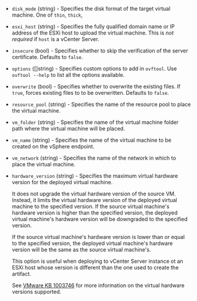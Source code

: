<!-- Code generated from the comments of the Config struct in post-processor/vsphere/post-processor.go; DO NOT EDIT MANUALLY -->

- `disk_mode` (string) - Specifies the disk format of the target virtual machine. One of `thin`, `thick`,

- `esxi_host` (string) - Specifies the fully qualified domain name or IP address of the ESXi host to upload the
  virtual machine. This is _not required_ if `host` is a vCenter Server.

- `insecure` (bool) - Specifies whether to skip the verification of the server certificate. Defaults to `false`.

- `options` ([]string) - Specifies custom options to add in `ovftool`.
  Use `ovftool --help` to list all the options available.

- `overwrite` (bool) - Specifies whether to overwrite the existing files.
  If `true`, forces existing files to to be overwritten. Defaults to `false`.

- `resource_pool` (string) - Specifies the name of the resource pool to place the virtual machine.

- `vm_folder` (string) - Specifies the name of the virtual machine folder path where the virtual machine will be
  placed.

- `vm_name` (string) - Specifies the name of the virtual machine to be created on the vSphere endpoint.

- `vm_network` (string) - Specifies the name of the network in which to place the virtual machine.

- `hardware_version` (string) - Specifies the maximum virtual hardware version for the deployed virtual machine.
  
  It does not upgrade the virtual hardware version of the source VM. Instead, it limits the
  virtual hardware version of the deployed virtual machine  to the specified version.
  If the source virtual machine's hardware version is higher than the specified version, the
  deployed virtual machine's hardware version will be downgraded to the specified version.
  
  If the source virtual machine's hardware version is lower than or equal to the specified
  version, the deployed virtual machine's hardware version will be the same as the source
  virtual machine's.
  
  This option is useful when deploying to vCenter Server instance ot an ESXi host whose
  version is different than the one used to create the artifact.
  
  See [VMware KB 1003746](https://kb.vmware.com/s/article/1003746) for more information on the
  virtual hardware versions supported.

<!-- End of code generated from the comments of the Config struct in post-processor/vsphere/post-processor.go; -->
